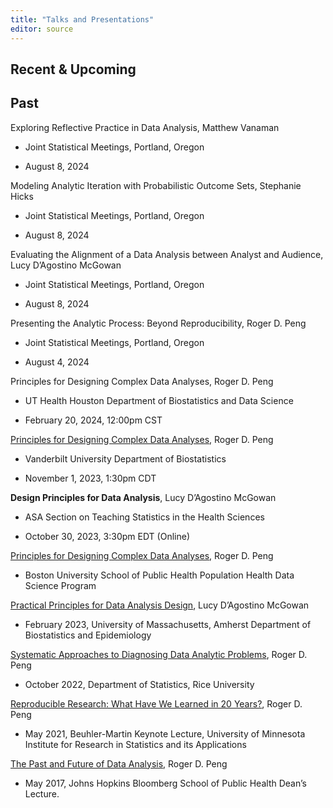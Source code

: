 ```yaml
---
title: "Talks and Presentations"
editor: source
---
```



## Recent & Upcoming




## Past

Exploring Reflective Practice in Data Analysis, Matthew Vanaman

* Joint Statistical Meetings, Portland, Oregon

* August 8, 2024


Modeling Analytic Iteration with Probabilistic Outcome Sets, Stephanie Hicks

* Joint Statistical Meetings, Portland, Oregon

* August 8, 2024


Evaluating the Alignment of a Data Analysis between Analyst and Audience, Lucy D'Agostino McGowan

* Joint Statistical Meetings, Portland, Oregon

* August 8, 2024


Presenting the Analytic Process: Beyond Reproducibility, Roger D. Peng

* Joint Statistical Meetings, Portland, Oregon

* August 4, 2024


Principles for Designing Complex Data Analyses, Roger D. Peng

* UT Health Houston Department of Biostatistics and Data Science

* February 20, 2024, 12:00pm CST


[Principles for Designing Complex Data Analyses](https://biostat.app.vumc.org/wiki/Main/RogerPeng11012023), Roger D. Peng

* Vanderbilt University Department of Biostatistics

* November 1, 2023, 1:30pm CDT


**Design Principles for Data Analysis**, Lucy D'Agostino McGowan

* ASA Section on Teaching Statistics in the Health Sciences 

* October 30, 2023, 3:30pm EDT (Online)

[Principles for Designing Complex Data Analyses](https://www.bu.edu/hic/health-data-science-distinguished-speaker-roger-peng-university-of-texas-austin/), Roger D. Peng

* Boston University School of Public Health Population Health Data Science Program


[Practical Principles for Data Analysis Design](https://www.lucymcgowan.com/talk/u_mass_amherst_department_of_biostatistics_and_epidemiology_seminar_spring_2023/), Lucy D'Agostino McGowan

* February 2023, University of  Massachusetts, Amherst Department of Biostatistics and Epidemiology 

[Systematic Approaches to Diagnosing Data Analytic Problems](slides/pengslides_Rice_2022.pdf), Roger D. Peng

* October 2022, Department of Statistics, Rice University

[Reproducible Research: What Have We Learned in 20 Years?](slides/pengslides_IRSA2021.pdf), Roger D. Peng

* May 2021, Beuhler-Martin Keynote Lecture, University of Minnesota Institute for Research in Statistics and its Applications

[The Past and Future of Data Analysis](https://youtu.be/qFtJaq4TlqE), Roger D. Peng

* May 2017, Johns Hopkins Bloomberg School of Public Health Dean's Lecture.

